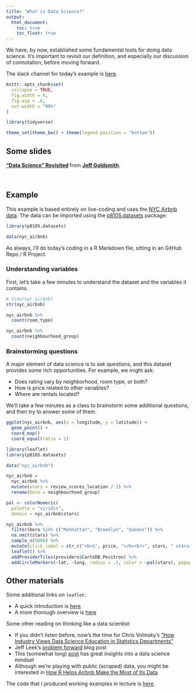 ```yaml
---
title: "What is Data Science?"
output:
  html_document: 
    toc: true
    toc_float: true
---
```


We have, by now, established some fundamental tools for doing data science. It's important to revisit our definition, and especially our discussion of connotation, before moving forward. 

The slack channel for today's example is [here](https://p8105-fall2018.slack.com/messages/CDA08BPC7).

```r
knitr::opts_chunk$set(
  collapse = TRUE,
  fig.width = 6,
  fig.asp = .6,
  out.width = "90%"
)

library(tidyverse)

theme_set(theme_bw() + theme(legend.position = "bottom"))
```

## Some slides

<script async class="speakerdeck-embed" data-id="69791e0a56b14efd9f741fc10cea30f9" data-ratio="1.77777777777778" src="//speakerdeck.com/assets/embed.js"></script>
<div style="margin-bottom:5px"> <strong> <a href="https://speakerdeck.com/jeffgoldsmith/p8105-data-science-revisited" title="'Data Science' Revisited" target="_blank">"Data Science" Revisited</a> </strong> from <strong><a href="https://speakerdeck.com/jeffgoldsmith" target="_blank">Jeff Goldsmith</a></strong>. </div><br>


## Example

This example is based entirely on live-coding and uses the [NYC Airbnb data](dataset_airbnb.html). The data can be imported using the [p8105.datasets](https://github.com/P8105/p8105.datasets) package:

```r
library(p8105.datasets)

data(nyc_airbnb)
```

As always, I'll do today's coding in a R Markdown file, sitting in an GitHub Repo / R Project.

### Understanding variables

First, let's take a few minutes to understand the dataset and the variables it contains.

```r
# View(nyc_airbnb)
str(nyc_airbnb)

nyc_airbnb %>%
  count(room_type)

nyc_airbnb %>%
  count(neighbourhood_group)
```

### Brainstorming questions

A major element of data science is to ask questions, and this dataset provides some rich opportunities. For example, we might ask:

* Does rating vary by neighborhood, room type, or both?
* How is price related to other variables?
* Where are rentals located?

We'll take a few minutes as a class to brainstorm some additional questions, and then try to answer some of them.

```r
ggplot(nyc_airbnb, aes(x = longitude, y = latitude)) +
  geom_point() + 
  coord_map()
  coord_equal(ratio = 1)
```

```r
library(leaflet)
library(p8105.datasets)

data("nyc_airbnb")

nyc_airbnb = 
  nyc_airbnb %>% 
  mutate(stars = review_scores_location / 2) %>% 
  rename(boro = neighbourhood_group)

pal <- colorNumeric(
  palette = "viridis",
  domain = nyc_airbnb$stars)

nyc_airbnb %>% 
  filter(boro %in% c("Manhattan", "Brooklyn", "Queens")) %>% 
  na.omit(stars) %>% 
  sample_n(5000) %>% 
  mutate(click_label = str_c("<b>$", price, "</b><br>", stars, " stars<br>", number_of_reviews, " reviews")) %>% 
  leaflet() %>% 
  addProviderTiles(providers$CartoDB.Positron) %>% 
  addCircleMarkers(~lat, ~long, radius = .1, color = ~pal(stars), popup = ~click_label)
```

## Other materials

Some additional links on `leaflet`:

* A quick introduction is [here](https://teachdatascience.com/leaflet/)
* A more thorough overview is [here](https://rstudio.github.io/leaflet/)

Some other reading on thinking like a data scientist:

* If you didn't listen before, now's the time for Chris Volinsky's ["How Industry Views Data Science Education in Statistics Departments"](https://youtu.be/JLs01Z5baSU?t=1063)
* Jeff Leek's [problem forward](https://simplystatistics.org/2013/05/29/what-statistics-should-do-about-big-data-problem-forward-not-solution-backward/) blog post
* This (somewhat long) [post](https://simplystatistics.org/2019/01/09/how-data-scientists-think-a-mini-case-study/) has great insights into a data science mindset 
* Although we're playing with public (scraped) data, you might be interested in [How R Helps Airbnb Make the Most of Its Data](https://peerj.com/preprints/3182/)

The code that I produced working examples in lecture is [here](https://github.com/P8105/case_study).